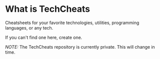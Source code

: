 # What is TechCheats
 
Cheatsheets for your favorite technologies, utilities, programming languages, or any tech. 

If you can't find one here, create one.


*NOTE:* The TechCheats repository is currently private. This will change in time.
